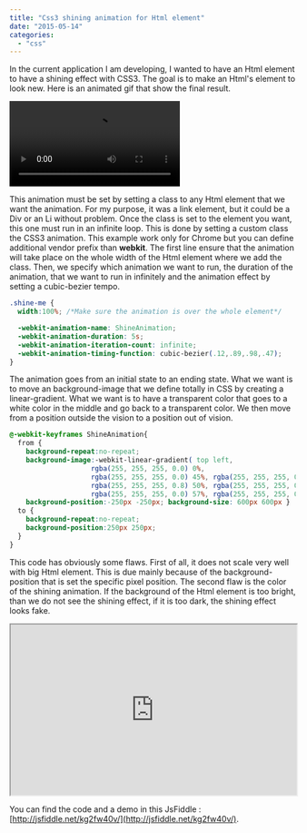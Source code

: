 ```yaml
---
title: "Css3 shining animation for Html element"
date: "2015-05-14"
categories: 
  - "css"
---
```


In the current application I am developing, I wanted to have an Html element to have a shining effect with CSS3. The goal is to make an Html's element to look new. Here is an animated gif that show the final result. 

![](videos/ShineAnimation.mp4)

This animation must be set by setting a class to any Html element that we want the animation. For my purpose, it was a link element, but it could be a Div or an Li without problem. Once the class is set to the element you want, this one must run in an infinite loop. This is done by setting a custom class the CSS3 animation. This example work only for Chrome but you can define additional vendor prefix than **webkit**. The first line ensure that the animation will take place on the whole width of the Html element where we add the class. Then, we specify which animation we want to run, the duration of the animation, that we want to run in infinitely and the animation effect by setting a cubic-bezier tempo. 
```css
.shine-me { 
  width:100%; /*Make sure the animation is over the whole element*/

  -webkit-animation-name: ShineAnimation; 
  -webkit-animation-duration: 5s; 
  -webkit-animation-iteration-count: infinite; 
  -webkit-animation-timing-function: cubic-bezier(.12,.89,.98,.47); 
} 
```


The animation goes from an initial state to an ending state. What we want is to move an background-image that we define totally in CSS by creating a linear-gradient. What we want is to have a transparent color that goes to a white color in the middle and go back to a transparent color. We then move from a position outside the vision to a position out of vision. 
```css
@-webkit-keyframes ShineAnimation{ 
  from { 
    background-repeat:no-repeat; 
    background-image:-webkit-linear-gradient( top left, 
                    rgba(255, 255, 255, 0.0) 0%, 
                    rgba(255, 255, 255, 0.0) 45%, rgba(255, 255, 255, 0.5) 48%, 
                    rgba(255, 255, 255, 0.8) 50%, rgba(255, 255, 255, 0.5) 52%, 
                    rgba(255, 255, 255, 0.0) 57%, rgba(255, 255, 255, 0.0) 100% ); 
    background-position:-250px -250px; background-size: 600px 600px } 
  to { 
    background-repeat:no-repeat; 
    background-position:250px 250px;
  } 
} 
```
 This code has obviously some flaws. First of all, it does not scale very well with big Html element. This is due mainly because of the background-position that is set the specific pixel position. The second flaw is the color of the shining animation. If the background of the Html element is too bright, than we do not see the shining effect, if it is too dark, the shining effect looks fake.

<iframe style="width: 100%; height: 300px" src="http://jsfiddle.net/kg2fw40v/embedded/result,html,css"></iframe>

 You can find the code and a demo in this JsFiddle : [http://jsfiddle.net/kg2fw40v/](http://jsfiddle.net/kg2fw40v/).
